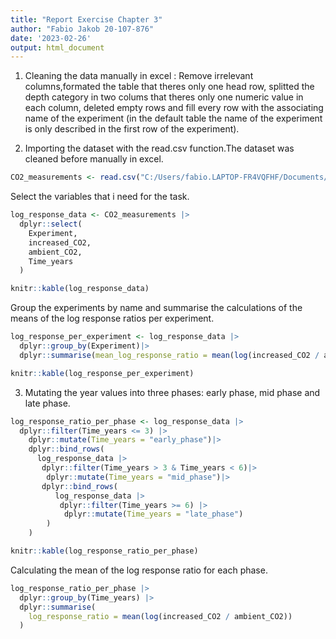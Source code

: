 ```yaml
---
title: "Report Exercise Chapter 3"
author: "Fabio Jakob 20-107-876"
date: '2023-02-26'
output: html_document
---
```

1.
Cleaning the data manually in excel : Remove irrelevant columns,formated the table that theres only one head row, splitted the depth category in two colums that theres only one numeric value in each column, deleted empty rows and fill every row with the associating name of the experiment (in the default table the name of the experiment is only described in the first row of the experiment).

2.
Importing the dataset with the read.csv function.The dataset was cleaned before manually in excel.
```r
CO2_measurements <- read.csv("C:/Users/fabio.LAPTOP-FR4VQFHF/Documents/agds_report_fabiojakob/Data/1249534s1-s6.csv",header = TRUE, na.strings = c(NA, '-'), sep = ';')
```




Select the variables that i need for the task.
```r
log_response_data <- CO2_measurements |> 
  dplyr::select(
    Experiment,
    increased_CO2,
    ambient_CO2,
    Time_years
  )
```



```r
knitr::kable(log_response_data)
```

Group the experiments by name and summarise the calculations of the means of the log response ratios per experiment.
```r
log_response_per_experiment <- log_response_data |> 
  dplyr::group_by(Experiment)|>
  dplyr::summarise(mean_log_response_ratio = mean(log(increased_CO2 / ambient_CO2)))
```

```r
knitr::kable(log_response_per_experiment)
```

3.
Mutating the year values into three phases: early phase, mid phase and late phase.
```r
log_response_ratio_per_phase <- log_response_data |>
  dplyr::filter(Time_years <= 3) |>
    dplyr::mutate(Time_years = "early_phase")|>
    dplyr::bind_rows(
      log_response_data |>
       dplyr::filter(Time_years > 3 & Time_years < 6)|>
        dplyr::mutate(Time_years = "mid_phase")|>
       dplyr::bind_rows(
          log_response_data |>
           dplyr::filter(Time_years >= 6) |>
            dplyr::mutate(Time_years = "late_phase")
        )
    )
```

```r
knitr::kable(log_response_ratio_per_phase)
```

Calculating the mean of the log response ratio for each phase.
```r
log_response_ratio_per_phase |>
  dplyr::group_by(Time_years) |>
  dplyr::summarise(
    log_response_ratio = mean(log(increased_CO2 / ambient_CO2))
  )
  
```

